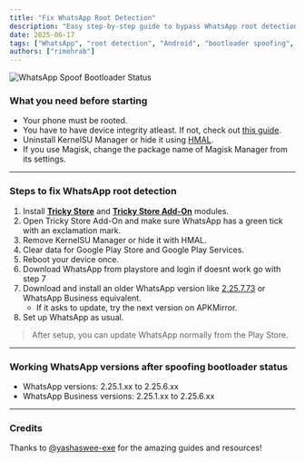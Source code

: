 ```yaml
---
title: "Fix WhatsApp Root Detection"
description: "Easy step-by-step guide to bypass WhatsApp root detection on your rooted Android device using Tricky Store modules."
date: 2025-06-17
tags: ["WhatsApp", "root detection", "Android", "bootloader spoofing", "Tricky Store", "root"]
authors: ["rimehrab"]
---
```


![WhatsApp Spoof Bootloader Status](https://raw.githubusercontent.com/rimehrab/assets/main/wa1.jpg)

### What you need before starting

- Your phone must be rooted.  
- You have to have device integrity atleast. If not, check out [this guide](/blog/fix-integrity-and-root-detection).  
- Uninstall KernelSU Manager or hide it using [HMAL](/blog/fix-integrity-and-root-detection#hmal).  
- If you use Magisk, change the package name of Magisk Manager from its settings.

---

### Steps to fix WhatsApp root detection

1. Install **[Tricky Store](https://github.com/5ec1cff/TrickyStore)** and **[Tricky Store Add-On](https://github.com/KOWX712/Tricky-Addon-Update-Target-List)** modules.  
2. Open Tricky Store Add-On and make sure WhatsApp has a green tick with an exclamation mark.  
3. Remove KernelSU Manager or hide it with HMAL.  
4. Clear data for Google Play Store and Google Play Services.  
5. Reboot your device once.  
6. Download WhatsApp from playstore and login if doesnt work go with step 7
7. Download and install an older WhatsApp version like [2.25.7.73](https://www.apkmirror.com/apk/whatsapp-inc/whatsapp/whatsapp-messenger-2-25-7-73-release/whatsapp-messenger-2-25-7-73-android-apk-download/?redirected=thank_you_invalid_nonce) or WhatsApp Business equivalent.  
   - If it asks to update, try the next version on APKMirror.  
8. Set up WhatsApp as usual.

> After setup, you can update WhatsApp normally from the Play Store.

---

### Working WhatsApp versions after spoofing bootloader status

- WhatsApp versions: 2.25.1.xx to 2.25.6.xx  
- WhatsApp Business versions: 2.25.1.xx to 2.25.6.xx

---

### Credits

Thanks to [@yashaswee-exe](https://github.com/yashaswe-exe) for the amazing guides and resources!